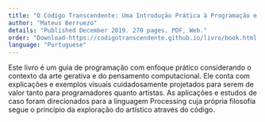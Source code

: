 ```yaml
---
title: "O Código Transcendente: Uma Introdução Prática à Programação e Arte Gerativa"
author: "Mateus Berruezo"
details: "Published December 2019. 270 pages. PDF, Web."
order: "Download-https://codigotranscendente.github.io/livro/book.html Read online-https://codigotranscendente.github.io/livro/livro/lindex.html"
language: "Portuguese"
---
```


Este livro é um guia de programação com enfoque prático considerando o contexto da arte gerativa e do pensamento computacional. Ele conta com explicações e exemplos visuais cuidadosamente projetados para serem de valor tanto para programadores quanto artistas. As aplicações e estudos de caso foram direcionados para a linguagem Processing cuja própria filosofia segue o princípio da exploração do artístico através do código.
